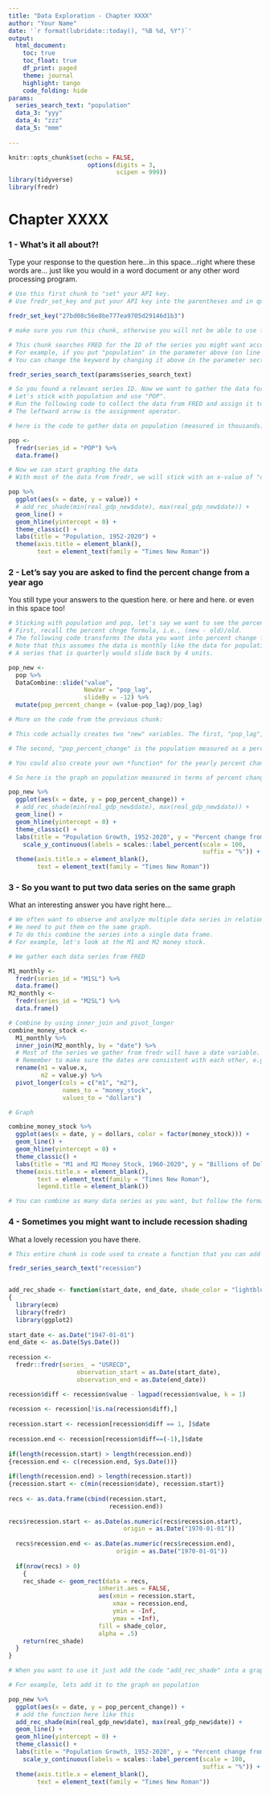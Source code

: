 ```yaml
---
title: "Data Exploration - Chapter XXXX"
author: "Your Name"
date: '`r format(lubridate::today(), "%B %d, %Y")`'
output: 
  html_document:
    toc: true
    toc_float: true
    df_print: paged
    theme: journal
    highlight: tango
    code_folding: hide
params:
  series_search_text: "population"
  data_3: "yyy"
  data_4: "zzz"
  data_5: "mmm"
    
---
```


```r
knitr::opts_chunk$set(echo = FALSE, 
                      options(digits = 3, 
                              scipen = 999))
library(tidyverse)
library(fredr)
```

# Chapter XXXX 

### 1 - What's it all about?!

Type your response to the question here...in this space...right where these words are... just like you would in a word document or any other word processing program.

```r
# Use this first chunk to "set" your API key.
# Use fredr_set_key and put your API key into the parentheses and in quotation marks as shown. 

fredr_set_key("27bd08c56e8be777ea9705d29146d1b3")

# make sure you run this chunk, otherwise you will not be able to use fredr.
```

```r
# This chunk searches FRED for the ID of the series you might want according to a keyword you enter.
# For example, if you put "population" in the parameter above (on line 14), and then run this chunk, you will observe all of the data series that match.
# You can change the keyword by changing it above in the parameter section.

fredr_series_search_text(params$series_search_text)
```

```r
# So you found a relevant series ID. Now we want to gather the data for that series. 
# Let's stick with population and use "POP". 
# Run the following code to collect the data from FRED and assign it to a name related to that data. For example, I am going to assign "pop" the fredr code that collects the data on population and places it in a data frame.
# The leftward arrow is the assignment operator.

# here is the code to gather data on population (measured in thousands) in the United States

pop <- 
  fredr(series_id = "POP") %>% 
  data.frame()
```

```r
# Now we can start graphing the data
# With most of the data from fredr, we will stick with an x-value of "date" and a y-value of "value"

pop %>% 
  ggplot(aes(x = date, y = value)) +
  # add_rec_shade(min(real_gdp_new$date), max(real_gdp_new$date)) +
  geom_line() +
  geom_hline(yintercept = 0) +
  theme_classic() +
  labs(title = "Population, 1952-2020") +
  theme(axis.title = element_blank(),
        text = element_text(family = "Times New Roman"))
```

### 2 - Let's say you are asked to find the percent change from a year ago

You still type your answers to the question here. or here and here. or even in this space too!

```r
# Sticking with population and pop, let's say we want to see the percent change from a year ago of the population. 
# First, recall the percent chnge formula, i.e., (new - old)/old.
# The following code transforms the data you want into percent change from a year ago (assuming the data is monthly)
# Note that this assumes the data is monthly like the data for population. This is why the "slideBy" code is 12.
# A series that is quarterly would slide back by 4 units.

pop_new <-
  pop %>% 
  DataCombine::slide("value", 
                     NewVar = "pop_lag", 
                     slideBy = -12) %>% 
  mutate(pop_percent_change = (value-pop_lag)/pop_lag)
```

```r
# More on the code from the previous chunk:

# This code actually creates two "new" variables. The first, "pop_lag", is the population data lagged by some period of time---in this case it is one year (or 12 months).

# The second, "pop_percent_change" is the population measured as a percent change from a year ago.

# You could also create your own *function* for the yearly percent change---to simplify the process going forward---but I will leave this to you to figure out. For now, you can always copy and paste this code.
```

```r
# So here is the graph on population measured in terms of percent change from a year ago. 

pop_new %>% 
  ggplot(aes(x = date, y = pop_percent_change)) +
  # add_rec_shade(min(real_gdp_new$date), max(real_gdp_new$date)) +
  geom_line() +
  geom_hline(yintercept = 0) +
  theme_classic() +
  labs(title = "Population Growth, 1952-2020", y = "Percent change from a year ago") +
    scale_y_continuous(labels = scales::label_percent(scale = 100,
                                                      suffix = "%")) +
  theme(axis.title.x = element_blank(),
        text = element_text(family = "Times New Roman"))
```

### 3 - So you want to put two data series on the same graph

What an interesting answer you have right here...

```r
# We often want to observe and analyze multiple data series in relation to one another. 
# We need to put them on the same graph. 
# To do this combine the series into a single data frame.
# For example, let's look at the M1 and M2 money stock.

# We gather each data series from FRED

M1_monthly <- 
  fredr(series_id = "M1SL") %>% 
  data.frame()
M2_monthly <- 
  fredr(series_id = "M2SL") %>% 
  data.frame()

# Combine by using inner_join and pivot_longer
combine_money_stock <- 
  M1_monthly %>% 
  inner_join(M2_monthly, by = "date") %>% 
  # Most of the series we gather from fredr will have a date variable.
  # Remember to make sure the dates are consistent with each other, e.g., each series you combine should have the same units of measurement.
  rename(m1 = value.x,
         m2 = value.y) %>% 
  pivot_longer(cols = c("m1", "m2"),
               names_to = "money_stock",
               values_to = "dollars")

# Graph

combine_money_stock %>% 
  ggplot(aes(x = date, y = dollars, color = factor(money_stock))) +
  geom_line() +
  geom_hline(yintercept = 0) +
  theme_classic() +
  labs(title = "M1 and M2 Money Stock, 1960-2020", y = "Billions of Dollars") +
  theme(axis.title.x = element_blank(),
        text = element_text(family = "Times New Roman"), 
        legend.title = element_blank())

# You can combine as many data series as you want, but follow the format shown above.
```

### 4 - Sometimes you might want to include recession shading

What a lovely recession you have there.

```r
# This entire chunk is code used to create a function that you can add to a graph so it highlights when a recession begins and ends. 

fredr_series_search_text("recession")


add_rec_shade <- function(start_date, end_date, shade_color = "lightblue")
{
  library(ecm)
  library(fredr)
  library(ggplot2)
  
start_date <- as.Date("1947-01-01")
end_date <- as.Date(Sys.Date())
  
recession <- 
  fredr::fredr(series_ = "USRECD", 
                   observation_start = as.Date(start_date),
                   observation_end = as.Date(end_date))

recession$diff <- recession$value - lagpad(recession$value, k = 1)
  
recession <- recession[!is.na(recession$diff),]
  
recession.start <- recession[recession$diff == 1, ]$date
  
recession.end <- recession[recession$diff==(-1),]$date
  
if(length(recession.start) > length(recession.end))
{recession.end <- c(recession.end, Sys.Date())}
  
if(length(recession.end) > length(recession.start))
{recession.start <- c(min(recession$date), recession.start)}
  
recs <- as.data.frame(cbind(recession.start,
                            recession.end))
  
recs$recession.start <- as.Date(as.numeric(recs$recession.start), 
                                origin = as.Date("1970-01-01"))
  
  recs$recession.end <- as.Date(as.numeric(recs$recession.end), 
                              origin = as.Date("1970-01-01"))
  
  if(nrow(recs) > 0)
    {
    rec_shade <- geom_rect(data = recs, 
                         inherit.aes = FALSE,
                         aes(xmin = recession.start, 
                             xmax = recession.end,
                             ymin = -Inf, 
                             ymax = +Inf),
                         fill = shade_color, 
                         alpha = .5)
    return(rec_shade)
  }
}
```

```r
# When you want to use it just add the code "add_rec_shade" into a graphing chunk

# For example, lets add it to the graph on population

pop_new %>% 
  ggplot(aes(x = date, y = pop_percent_change)) +
  # add the function here like this
  add_rec_shade(min(real_gdp_new$date), max(real_gdp_new$date)) +
  geom_line() +
  geom_hline(yintercept = 0) +
  theme_classic() +
  labs(title = "Population Growth, 1952-2020", y = "Percent change from a year ago") +
    scale_y_continuous(labels = scales::label_percent(scale = 100,
                                                      suffix = "%")) +
  theme(axis.title.x = element_blank(),
        text = element_text(family = "Times New Roman"))
```
